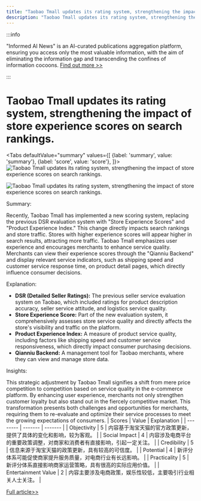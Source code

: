 ```yaml
---
title: "Taobao Tmall updates its rating system, strengthening the impact of store experience scores on search rankings."
description: "Taobao Tmall updates its rating system, strengthening the impact of store experience scores on search rankings."
---
```



:::info

"Informed AI News" is an AI-curated publications aggregation platform, ensuring you access only the most valuable information, with the aim of eliminating the information gap and transcending the confines of information cocoons.  [Find out more >>](/docs/guides)

:::

# Taobao Tmall updates its rating system, strengthening the impact of store experience scores on search rankings.


<Tabs
	defaultValue="summary"
	values={[
	{label: 'summary', value: 'summary'},
	{label: 'score', value: 'score'},
]}>
<TabItem value="summary">
<img
  src="https://image.informedainews.com/2024/06/08/Ar-zPE-1717825137-0.jpg"
  alt="Taobao Tmall updates its rating system, strengthening the impact of store experience scores on search rankings."
/>

<img
  src="https://image.informedainews.com/2024/06/08/Ar-dkA-1717825137-1.jpg"
  alt="Taobao Tmall updates its rating system, strengthening the impact of store experience scores on search rankings."
/>



Summary:

Recently, Taobao Tmall has implemented a new scoring system, replacing the previous DSR evaluation system with "Store Experience Scores" and "Product Experience Index." This change directly impacts search rankings and store traffic. Stores with higher experience scores will appear higher in search results, attracting more traffic. Taobao Tmall emphasizes user experience and encourages merchants to enhance service quality. Merchants can view their experience scores through the "Qianniu Backend" and display relevant service indicators, such as shipping speed and customer service response time, on product detail pages, which directly influence consumer decisions.

Explanation:

- **DSR (Detailed Seller Ratings):** The previous seller service evaluation system on Taobao, which included ratings for product description accuracy, seller service attitude, and logistics service quality.
- **Store Experience Score:** Part of the new evaluation system, it comprehensively assesses store service quality and directly affects the store's visibility and traffic on the platform.
- **Product Experience Index:** A measure of product service quality, including factors like shipping speed and customer service responsiveness, which directly impact consumer purchasing decisions.
- **Qianniu Backend:** A management tool for Taobao merchants, where they can view and manage store data.

Insights:

This strategic adjustment by Taobao Tmall signifies a shift from mere price competition to competition based on service quality in the e-commerce platform. By enhancing user experience, merchants not only strengthen customer loyalty but also stand out in the fiercely competitive market. This transformation presents both challenges and opportunities for merchants, requiring them to re-evaluate and optimize their service processes to meet the growing expectations of consumers.
</TabItem>
<TabItem value="score">
	| Scores     | Value   | Explanation |
	| -------- | ------- | ------- |
	| Objectivity  | 5    | 内容基于淘宝天猫的官方政策更新，提供了具体的变化和影响，较为客观。    |
	| Social Impact | 4     | 内容涉及电商平台的重要政策调整，对商家和消费者有直接影响，引起一定关注。    |
	| Credibility    | 5    | 信息来源于淘宝天猫的政策更新，具有较高的可信度。    |
	| Potential    | 4    | 新评分体系可能促使商家提升服务质量，对电商行业有长远影响。    |
	| Practicality    | 5    | 新评分体系直接影响商家运营策略，具有很高的实际应用价值。    |
	| Entertainment Value    | 2    | 内容主要涉及电商政策，娱乐性较低，主要吸引行业相关人士关注。    |
</TabItem>
</Tabs>

[Full article>>](https://www.cnbeta.com.tw/articles/tech/1433985.htm)
